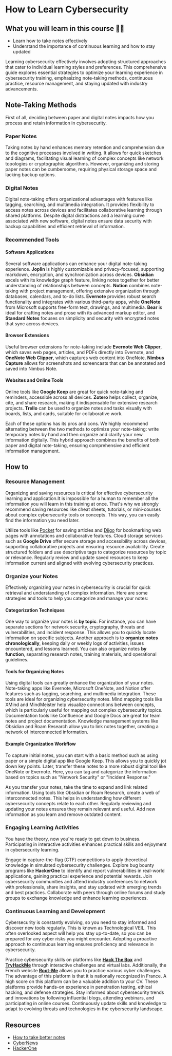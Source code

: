 # How to Learn Cybersecurity

## What you will learn in this course 🧐🧐

- Learn how to take notes effectively
- Understand the importance of continuous learning and how to stay updated

Learning cybersecurity effectively involves adopting structured approaches that cater to individual learning styles and preferences. This comprehensive guide explores essential strategies to optimize your learning experience in cybersecurity training, emphasizing note-taking methods, continuous practice, resource management, and staying updated with industry advancements.

## Note-Taking Methods

First of all, deciding between paper and digital notes impacts how you process and retain information in cybersecurity.

### Paper Notes

Taking notes by hand enhances memory retention and comprehension due to the cognitive processes involved in writing. It allows for quick sketches and diagrams, facilitating visual learning of complex concepts like network topologies or cryptographic algorithms. However, organizing and storing paper notes can be cumbersome, requiring physical storage space and lacking backup options.

### Digital Notes

Digital note-taking offers organizational advantages with features like tagging, searching, and multimedia integration. It provides flexibility to access notes across devices and facilitates collaborative learning through shared platforms. Despite digital distractions and a learning curve associated with new software, digital notes ensure data security with backup capabilities and efficient retrieval of information.

### Recommended Tools

#### Software Applications

Several software applications can enhance your digital note-taking experience. **Joplin** is highly customizable and privacy-focused, supporting markdown, encryption, and synchronization across devices. **Obsidian** excels with its knowledge graph feature, linking notes together for better understanding of relationships between concepts. **Notion** combines note-taking with project management, offering extensive organization through databases, calendars, and to-do lists. **Evernote** provides robust search functionality and integrates with various third-party apps, while **OneNote** from Microsoft supports free-form text, drawings, and multimedia. **Bear** is ideal for crafting notes and prose with its advanced markup editor, and **Standard Notes** focuses on simplicity and security with encrypted notes that sync across devices.

#### Browser Extensions

Useful browser extensions for note-taking include **Evernote Web Clipper**, which saves web pages, articles, and PDFs directly into Evernote, and **OneNote Web Clipper**, which captures web content into OneNote. **Nimbus Capture** allows for screenshots and screencasts that can be annotated and saved into Nimbus Note.

#### Websites and Online Tools

Online tools like **Google Keep** are great for quick note-taking and reminders, accessible across all devices. **Zotero** helps collect, organize, cite, and share research, making it indispensable for extensive research projects. **Trello** can be used to organize notes and tasks visually with boards, lists, and cards, suitable for collaborative work.

Each of these options has its pros and cons. We highly recommend alternating between the two methods to optimize your note-taking: write temporary notes by hand and then organize and clarify your new information digitally. This hybrid approach combines the benefits of both paper and digital note-taking, ensuring comprehensive and efficient information management.

## How to

### Resource Management

Organizing and saving resources is critical for effective cybersecurity learning and application.It is impossible for a human to remember all the information you will learn in this training at once. That's why we strongly recommend saving resources like cheat sheets, tutorials, or mini-courses about complex cybersecurity tools or concepts. This way, you can easily find the information you need later.

Utilize tools like [Pocket](https://getpocket.com/home) for saving articles and [Diigo](https://www.diigo.com/) for bookmarking web pages with annotations and collaborative features. Cloud storage services such as **Google Drive** offer secure storage and accessibility across devices, supporting collaborative projects and ensuring resource availability. Create structured folders and use descriptive tags to categorize resources by topic or relevance. Regularly review and update saved resources to keep information current and aligned with evolving cybersecurity practices.

### Organize your Notes

Effectively organizing your notes in cybersecurity is crucial for quick retrieval and understanding of complex information. Here are some strategies and tools to help you categorize and manage your notes:

#### Categorization Techniques

One way to organize your notes is **by topic**. For instance, you can have separate sections for network security, cryptography, threats and vulnerabilities, and incident response. This allows you to quickly locate information on specific subjects. Another approach is to **organize notes chronologically**, keeping daily or weekly logs of activities, issues encountered, and lessons learned. You can also organize notes **by function**, separating research notes, training materials, and operational guidelines.

#### Tools for Organizing Notes

Using digital tools can greatly enhance the organization of your notes. Note-taking apps like Evernote, Microsoft OneNote, and Notion offer features such as tagging, searching, and multimedia integration. These tools are ideal for organizing cybersecurity notes. Mind mapping tools like XMind and MindMeister help visualize connections between concepts, which is particularly useful for mapping out complex cybersecurity topics. Documentation tools like Confluence and Google Docs are great for team notes and project documentation. Knowledge management systems like Obsidian and Roam Research allow you to link notes together, creating a network of interconnected information.

#### Example Organization Workflow

To capture initial notes, you can start with a basic method such as using paper or a simple digital app like Google Keep. This allows you to quickly jot down key points. Later, transfer these notes to a more robust digital tool like OneNote or Evernote. Here, you can tag and categorize the information based on topics such as "Network Security" or "Incident Response."

As you transfer your notes, take the time to expand and link related information. Using tools like Obsidian or Roam Research, create a web of interconnected notes. This helps in understanding how different cybersecurity concepts relate to each other. Regularly reviewing and updating your notes ensures they remain relevant and useful. Add new information as you learn and remove outdated content.

### Engaging Learning Activities

You have the theory, now you're ready to get down to business. Participating in interactive activities enhances practical skills and enjoyment in cybersecurity learning.

Engage in capture-the-flag (CTF) competitions to apply theoretical knowledge in simulated cybersecurity challenges. Explore bug bounty programs like **HackerOne** to identify and report vulnerabilities in real-world applications, gaining practical experience and potential rewards. Join cybersecurity communities and attend industry conferences to network with professionals, share insights, and stay updated with emerging trends and best practices. Collaborate with peers through online forums and study groups to exchange knowledge and enhance learning experiences.

### Continuous Learning and Development

Cybersecurity is constantly evolving, so you need to stay informed and discover new tools regularly. This is known as Technological VEIL. This often overlooked aspect will help you stay up-to-date, so you can be prepared for any cyber risks you might encounter. Adopting a proactive approach to continuous learning ensures proficiency and relevance in cybersecurity.

Practice cybersecurity skills on platforms like [**Hack The Box**](https://www.hackthebox.com/) and [**TryHackMe**](https://tryhackme.com/) through interactive challenges and virtual labs. Additionally, the French website [**Root-Me**](https://www.root-me.org/) allows you to practice various cyber challenges. The advantage of this platform is that it is nationally recognized in France. A high score on this platform can be a valuable addition to your CV. These platforms provide hands-on experience in penetration testing, ethical hacking, and defense strategies. Stay informed about cybersecurity trends and innovations by following influential blogs, attending webinars, and participating in online courses. Continuously update skills and knowledge to adapt to evolving threats and technologies in the cybersecurity landscape.

## Resources

- [How to take better notes](https://collegeinfogeek.com/how-to-take-notes-in-college/)
- [CyberNews](https://cybernews.com/)
- [HackerOne](https://www.hackerone.com/)
